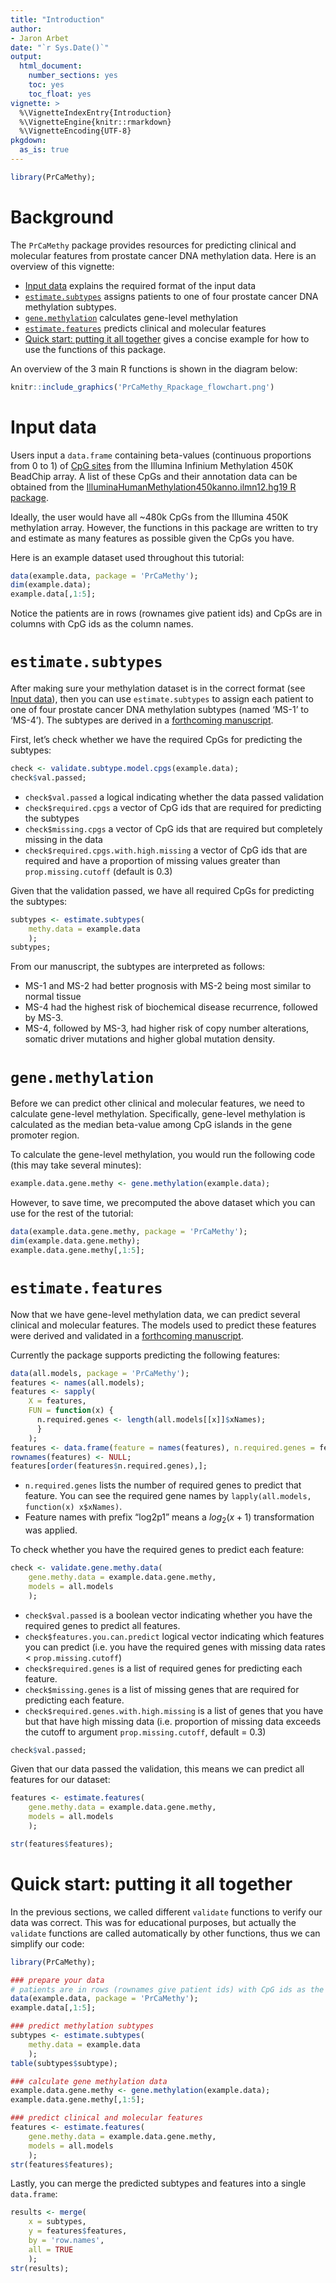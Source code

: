 ```yaml
---
title: "Introduction"
author:
- Jaron Arbet
date: "`r Sys.Date()`"
output:
  html_document:
    number_sections: yes
    toc: yes
    toc_float: yes
vignette: >
  %\VignetteIndexEntry{Introduction}
  %\VignetteEngine{knitr::rmarkdown}
  %\VignetteEncoding{UTF-8}
pkgdown:
  as_is: true
---
```


```r
library(PrCaMethy);
```

# Background

The `PrCaMethy` package provides resources for predicting clinical and molecular
features from prostate cancer DNA methylation data. Here is an overview of this vignette:

* [Input data] explains the required format of the input data
* [`estimate.subtypes`] assigns patients to one of four prostate cancer DNA methylation subtypes.
* [`gene.methylation`] calculates gene-level methylation
* [`estimate.features`] predicts clinical and molecular features
* [Quick start: putting it all together] gives a concise example for how to use the functions of this package.

An overview of the 3 main R functions is shown in the diagram below:

```r
knitr::include_graphics('PrCaMethy_Rpackage_flowchart.png')
```


# Input data

Users input a `data.frame` containing beta-values (continuous proportions from 0 to 1) of [CpG sites](https://en.wikipedia.org/wiki/CpG_site#:~:text=such%20as%20microRNAs.-,Methylation%20of%20CpG%20islands%20stably%20silences%20genes,causes%20stable%20silencing%20of%20genes.) from the Illumina Infinium Methylation 450K BeadChip array.
A list of these CpGs and their annotation data can be obtained from the [IlluminaHumanMethylation450kanno.ilmn12.hg19 R package](https://www.bioconductor.org/packages/release/data/annotation/html/IlluminaHumanMethylation450kanno.ilmn12.hg19.html).

Ideally, the user would have all ~480k CpGs from the Illumina 450K methylation array.
However, the functions in this package are written to try and estimate as many features as possible given the CpGs you have.

Here is an example dataset used throughout this tutorial:

```r
data(example.data, package = 'PrCaMethy');
dim(example.data);
example.data[,1:5];
```

Notice the patients are in rows (rownames give patient ids) and CpGs are in columns with CpG ids as the column names.

# `estimate.subtypes`

After making sure your methylation dataset is in the correct format (see [Input data]),
then you can use `estimate.subtypes` to assign each patient to one of four prostate cancer DNA methylation subtypes (named 'MS-1' to 'MS-4').  The subtypes are derived in a [forthcoming manuscript](https://www.biorxiv.org/content/10.1101/2025.02.07.637178v1).

First, let's check whether we have the required CpGs for predicting the subtypes:

```r
check <- validate.subtype.model.cpgs(example.data);
check$val.passed;
```

* `check$val.passed` a logical indicating whether the data passed validation
* `check$required.cpgs` a vector of CpG ids that are required for predicting the subtypes
* `check$missing.cpgs` a vector of CpG ids that are required but completely missing in the data
* `check$required.cpgs.with.high.missing` a vector of CpG ids that are required and have a proportion of missing values greater than `prop.missing.cutoff` (default is 0.3)

Given that the validation passed, we have all required CpGs for predicting the subtypes:

```r
subtypes <- estimate.subtypes(
    methy.data = example.data
    );
subtypes;
```

From our manuscript, the subtypes are interpreted as follows:

* MS-1 and MS-2 had better prognosis with MS-2 being most similar to normal tissue
* MS-4 had the highest risk of biochemical disease recurrence, followed by MS-3.
* MS-4, followed by MS-3, had higher risk of copy number alterations, somatic driver mutations and higher global mutation density.

# `gene.methylation`

Before we can predict other clinical and molecular features, we need to calculate gene-level methylation.
Specifically, gene-level methylation is calculated as the median beta-value among CpG islands in the gene promoter region.

To calculate the gene-level methylation, you would run the following code (this may take several minutes):

```r
example.data.gene.methy <- gene.methylation(example.data);
```

However, to save time, we precomputed the above dataset which you can use for the rest of the tutorial:

```r
data(example.data.gene.methy, package = 'PrCaMethy');
dim(example.data.gene.methy);
example.data.gene.methy[,1:5];
```


# `estimate.features`

Now that we have gene-level methylation data, we can predict several clinical and molecular features.
The models used to predict these features were derived and validated in a [forthcoming manuscript](https://www.biorxiv.org/content/10.1101/2025.02.07.637178v1).

Currently the package supports predicting the following features:

```r
data(all.models, package = 'PrCaMethy');
features <- names(all.models);
features <- sapply(
    X = features,
    FUN = function(x) {
      n.required.genes <- length(all.models[[x]]$xNames);
      }
    );
features <- data.frame(feature = names(features), n.required.genes = features);
rownames(features) <- NULL;
features[order(features$n.required.genes),];
```

* `n.required.genes` lists the number of required genes to predict that feature.  You can see the required gene names by `lapply(all.models, function(x) x$xNames)`.
* Feature names with prefix "log2p1" means a $log_2(x + 1)$ transformation was applied.

To check whether you have the required genes to predict each feature:

```r
check <- validate.gene.methy.data(
    gene.methy.data = example.data.gene.methy,
    models = all.models
    );
```

* `check$val.passed` is a boolean vector indicating whether you have the required genes to predict all features.
* `check$features.you.can.predict` logical vector indicating which features you can predict (i.e. you have the required genes with missing data rates < `prop.missing.cutoff`)
* `check$required.genes` is a list of required genes for predicting each feature.
* `check$missing.genes` is a list of missing genes that are required for predicting each feature.
* `check$required.genes.with.high.missing` is a list of genes that you have but that have high missing data (i.e. proportion of missing data exceeds the cutoff to argument `prop.missing.cutoff`, default = 0.3)

```r
check$val.passed;
```

Given that our data passed the validation, this means we can predict all features for our dataset:

```r
features <- estimate.features(
    gene.methy.data = example.data.gene.methy,
    models = all.models
    );
```

```r
str(features$features);
```


# Quick start: putting it all together

In the previous sections, we called different `validate` functions to verify our data was correct.
This was for educational purposes, but actually the `validate` functions are called automatically by other functions, thus we can simplify our code:

```r
library(PrCaMethy);

### prepare your data
# patients are in rows (rownames give patient ids) with CpG ids as the column names.
data(example.data, package = 'PrCaMethy');
example.data[,1:5];

### predict methylation subtypes
subtypes <- estimate.subtypes(
    methy.data = example.data
    );
table(subtypes$subtype);

### calculate gene methylation data
example.data.gene.methy <- gene.methylation(example.data);
example.data.gene.methy[,1:5];

### predict clinical and molecular features
features <- estimate.features(
    gene.methy.data = example.data.gene.methy,
    models = all.models
    );
str(features$features);
```

Lastly, you can merge the predicted subtypes and features into a single `data.frame`:

```r
results <- merge(
    x = subtypes,
    y = features$features,
    by = 'row.names',
    all = TRUE
    );
str(results);
```
